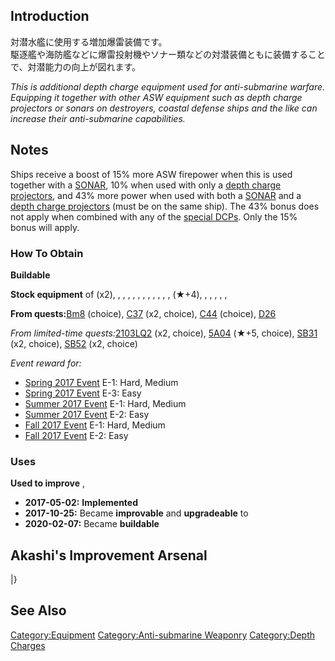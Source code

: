{{EquipmentInfo|226}}

==Introduction==
対潜水艦に使用する増加爆雷装備です。<br>
駆逐艦や海防艦などに爆雷投射機やソナー類などの対潜装備ともに装備することで、対潜能力の向上が図れます。

''This is additional depth charge equipment used for anti-submarine warfare.''<br>
''Equipping it together with other ASW equipment such as depth charge projectors or sonars on destroyers, coastal defense ships and the like can increase their anti-submarine capabilities.''

==Notes==
Ships receive a boost of 15% more ASW firepower when this is used together with a [[:Category:SONAR|SONAR]], 10% when used with only a [[:Category:Depth Charge Projectors|depth charge projectors]], and 43% more power when used with both a [[:Category:SONAR|SONAR]] and a [[:Category:Depth Charge Projectors|depth charge projectors]] (must be on the same ship). The 43% bonus does not apply when combined with any of the [[:Category:Special Depth Charge Projectors|special DCPs]]. Only the 15% bonus will apply.

<div class="mw-collapsible"><h3>How To Obtain</h3>
<div class="mw-collapsible-content">
'''Buildable'''

'''Stock equipment''' of {{Ship/Link|Daitou Kai}} (x2), {{Ship/Link|Etorofu Kai}}, {{Ship/Link|Fukae Kai}}, {{Ship/Link|Hayanami Kai}}, {{Ship/Link|Hiburi Kai}}, {{Ship/Link|Hirato Kai}}, {{Ship/Link|Kishinami Kai}}, {{Ship/Link|Matsuwa Kai}}, {{Ship/Link|Mikura Kai}}, {{Ship/Link|Sado Kai}}, {{Ship/Link|Shigure Kai}}, {{Ship/Link|Shimushu Kai}}, {{Ship/Link|Shiratsuyu Kai Ni}} (★+4), {{Ship/Link|Shiratsuyu Kai}}, {{Ship/Link|Tanikaze D Kai}}, {{Ship/Link|Tsushima Kai}}, {{Ship/Link|Urakaze D Kai}}, {{Ship/Link|Usugumo Kai}}, {{Ship/Link|Yashiro Kai}}

'''From quests: '''[[Quests#Bm8|Bm8]] (choice), [[Quests#C37|C37]] (x2, choice), [[Quests#C44|C44]] (choice), [[Quests#D26|D26]]

''From limited-time quests: ''[[Quests/Seasonal#2103LQ2|2103LQ2]] (x2, choice), [[Quests/Seasonal#5A04|5A04]] (★+5, choice), [[Quests/Seasonal#SB31|SB31]] (x2, choice), [[Quests/Seasonal#SB52|SB52]] (x2, choice)

''Event reward for:''
* [[Spring 2017 Event]] E-1: Hard, Medium
* [[Spring 2017 Event]] E-3: Easy
* [[Summer 2017 Event]] E-1: Hard, Medium
* [[Summer 2017 Event]] E-2: Easy
* [[Fall 2017 Event]] E-1: Hard, Medium
* [[Fall 2017 Event]] E-2: Easy

</div></div>

<div class="mw-collapsible"><h3>Uses</h3>
<div class="mw-collapsible-content">
'''Used to improve''' {{Equipment/Link|Type 95 Depth Charge}}, {{Equipment/Link|S-51J}}

</div></div>


<div class="mw-collapsible><h3>Updates History</h3>
<div class="mw-collapsible-content>
* '''2017-05-02:''' '''Implemented'''
* '''2017-10-25:''' Became '''improvable''' and '''upgradeable''' to {{Equipment/Link|Type 2 Depth Charge}}
* '''2020-02-07:''' Became '''buildable'''
</div></div>

==Akashi's Improvement Arsenal==
{{AkashiWorkshop}}
{{AkashiWorkshopLine
|Name={{PAGENAME}}
|ItemType=DepthCharge
|Fuel=10
|Ammo=90
|Steel=10
|Baux=60
|Mats0-5=3/4
|Mats6-9=4/5
|Mats10=5/9
|Screws0-5=1/1
|Screws6-9=2/3
|Screws10=3/6
|EquipConsume0-5=-
|EquipConsume6-9=1x{{DepthCharge|Type 95 Depth Charge}}
|EquipConsume10=2x{{DepthCharge|Type 95 Depth Charge}}
|Sun=&nbsp;<br>&nbsp;<br>K<br>&nbsp;
|Mon=S<br>&nbsp;<br>&nbsp;<br>&nbsp;
|Tue=S<br>&nbsp;<br>&nbsp;<br>N
|Wed=S<br>E<br>&nbsp;<br>N
|Thu=S<br>E<br>K<br>N
|Fri=&nbsp;<br>E<br>K<br>&nbsp;
|Sat=&nbsp;<br>E<br>K<br>&nbsp;
|2ndShip=[[Shimushu]]<br>[[Etorofu]]<br>[[Kamikaze]]<br>[[Naka#Second Upgrade|Naka Kai Ni]]
|Notes=Upgrades to [[Type 2 Depth Charge]].
}}
|}

==See Also==
{{Equipmentlist}}
[[Category:Equipment]]
[[Category:Anti-submarine Weaponry]]
[[Category:Depth Charges]]